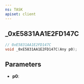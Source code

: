 ```yaml
---
ns: TASK
apiset: client
---
```

## _0xE5831AA1E2FD147C

```c
// 0xE5831AA1E2FD147C
void _0xE5831AA1E2FD147C(Any p0);
```


## Parameters
* **p0**: